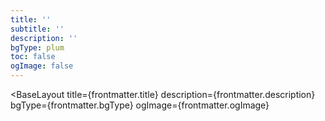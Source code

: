 ```yaml
---
title: ''
subtitle: ''
description: ''
bgType: plum
toc: false
ogImage: false
---
```



<BaseLayout
  title={frontmatter.title}
  description={frontmatter.description}
  bgType={frontmatter.bgType}
  ogImage={frontmatter.ogImage}
>
  <StandardLayout title={frontmatter.title} subtitle={frontmatter.subtitle}>
    <RenderPage
      slot="article"
      collectionType="home"
      id="index"
      pageToc={frontmatter.toc}
    />
  </StandardLayout>
</BaseLayout>
